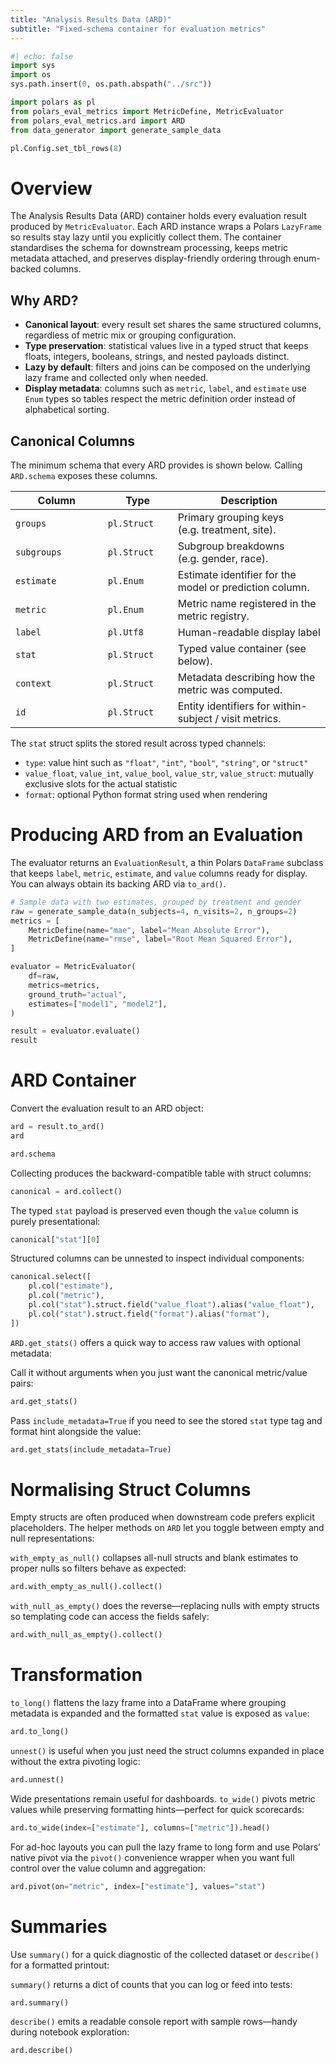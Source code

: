 ```yaml
---
title: "Analysis Results Data (ARD)"
subtitle: "Fixed-schema container for evaluation metrics"
---
```


```python
#| echo: false
import sys
import os
sys.path.insert(0, os.path.abspath("../src"))
```

```python
import polars as pl
from polars_eval_metrics import MetricDefine, MetricEvaluator
from polars_eval_metrics.ard import ARD
from data_generator import generate_sample_data

pl.Config.set_tbl_rows(8)
```

# Overview

The Analysis Results Data (ARD) container holds 
every evaluation result produced by `MetricEvaluator`. 
Each ARD instance wraps a Polars `LazyFrame` so results stay lazy
until you explicitly collect them. 
The container standardises the schema for downstream
processing, keeps metric metadata attached, and preserves display-friendly ordering through enum-backed columns.

## Why ARD?

- **Canonical layout**: every result set shares the same structured columns, regardless of
  metric mix or grouping configuration.
- **Type preservation**: statistical values live in a typed struct that keeps floats,
  integers, booleans, strings, and nested payloads distinct.
- **Lazy by default**: filters and joins can be composed on the underlying lazy frame and
  collected only when needed.
- **Display metadata**: columns such as `metric`, `label`, and `estimate` use `Enum` types
  so tables respect the metric definition order instead of alphabetical sorting.

## Canonical Columns

The minimum schema that every ARD provides is shown below. Calling `ARD.schema` exposes
these columns.

| Column | Type | Description |
|--------|------|-------------|
| `groups` | `pl.Struct` | Primary grouping keys (e.g. treatment, site). |
| `subgroups` | `pl.Struct` | Subgroup breakdowns (e.g. gender, race). |
| `estimate` | `pl.Enum` | Estimate identifier for the model or prediction column. |
| `metric` | `pl.Enum` | Metric name registered in the metric registry. |
| `label` | `pl.Utf8`| Human-readable display label |
| `stat` | `pl.Struct` | Typed value container (see below). |
| `context` | `pl.Struct` | Metadata describing how the metric was computed. |
| `id` | `pl.Struct` | Entity identifiers for within-subject / visit metrics. |

The `stat` struct splits the stored result across typed channels:

- `type`: value hint such as `"float"`, `"int"`, `"bool"`, `"string"`, or `"struct"`
- `value_float`, `value_int`, `value_bool`, `value_str`, `value_struct`: mutually exclusive
  slots for the actual statistic
- `format`: optional Python format string used when rendering

# Producing ARD from an Evaluation

The evaluator returns an `EvaluationResult`, a thin Polars `DataFrame` subclass that keeps
`label`, `metric`, `estimate`, and `value` columns ready for display. 
You can always obtain its backing ARD via `to_ard()`.

```python
# Sample data with two estimates, grouped by treatment and gender
raw = generate_sample_data(n_subjects=4, n_visits=2, n_groups=2)
metrics = [
    MetricDefine(name="mae", label="Mean Absolute Error"),
    MetricDefine(name="rmse", label="Root Mean Squared Error"),
]

evaluator = MetricEvaluator(
    df=raw,
    metrics=metrics,
    ground_truth="actual",
    estimates=["model1", "model2"],
)

result = evaluator.evaluate()
result
```


# ARD Container

Convert the evaluation result to an ARD object:

```python
ard = result.to_ard()
ard
```

```python
ard.schema
```

Collecting produces the backward-compatible table with struct columns:

```python
canonical = ard.collect()
```

The typed `stat` payload is preserved even though the `value` column is purely presentational:

```python
canonical["stat"][0]
```

Structured columns can be unnested to inspect individual components:

```python
canonical.select([
    pl.col("estimate"),
    pl.col("metric"),
    pl.col("stat").struct.field("value_float").alias("value_float"),
    pl.col("stat").struct.field("format").alias("format"),
])
```

`ARD.get_stats()` offers a quick way to access raw values with optional metadata:

Call it without arguments when you just want the canonical metric/value pairs:

```python
ard.get_stats()
```

Pass `include_metadata=True` if you need to see the stored `stat` type tag and format hint alongside the value:

```python
ard.get_stats(include_metadata=True)
```

# Normalising Struct Columns

Empty structs are often produced when downstream code prefers explicit placeholders. The
helper methods on `ARD` let you toggle between empty and null representations:

`with_empty_as_null()` collapses all-null structs and blank estimates to proper nulls so filters behave as expected:

```python
ard.with_empty_as_null().collect()
```

`with_null_as_empty()` does the reverse—replacing nulls with empty structs so templating code can access the fields safely:

```python
ard.with_null_as_empty().collect()
```

# Transformation

`to_long()` flattens the lazy frame into a DataFrame where grouping metadata is expanded and the formatted `stat` value is exposed as `value`:

```python
ard.to_long()
```

`unnest()` is useful when you just need the struct columns expanded in place without the extra pivoting logic:

```python
ard.unnest()
```

Wide presentations remain useful for dashboards. 
`to_wide()` pivots metric values while
preserving formatting hints—perfect for quick scorecards:

```python
ard.to_wide(index=["estimate"], columns=["metric"]).head()
```

For ad-hoc layouts you can pull the lazy frame to long form and use Polars' native pivot
via the `pivot()` convenience wrapper when you want full control over the value column and aggregation:

```python
ard.pivot(on="metric", index=["estimate"], values="stat")
```

# Summaries

Use `summary()` for a quick diagnostic of the collected dataset or `describe()` for a
formatted printout:

`summary()` returns a dict of counts that you can log or feed into tests:

```python
ard.summary()
```

`describe()` emits a readable console report with sample rows—handy during notebook exploration:

```python
ard.describe()
```
